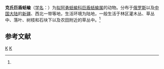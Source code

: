 {{Speciesbox
| taxon = Macrochlamys kasnakowi
| binomial_authority = (Westerlund, 1898)<ref name='id11041'>{{cite web| url =http://www.bioinfo.cn/db05/BjdwSpecies.php?action=view&id=11041| title =克氏巨盾蛞蝓| work =《中国动物物种编目数据库》| publisher =中国科学院微生物研究所| author =中国科学院动物研究所| accessdate =2009-04-28| deadurl =yes| archiveurl =https://web.archive.org/web/20160305031615/http://www.bioinfo.cn/db05/BjdwSpecies.php?action=view&id=11041| archivedate =2016-03-05}}</ref>
}}

'''克氏巨盾蛞蝓'''（[[学名|学名]]：{{lang|la|''Macrochlamys kasnakowi''}}）为[[拟阿勇蛞蝓科|拟阿勇蛞蝓科]][[巨盾蛞蝓属|巨盾蛞蝓属]]的动物。分布于[[俄罗斯|俄罗斯]]以及[[中国大陆|中国大陆]]的[[新疆|新疆]]、西北一带等地，生活环境为陆地，一般生活于林区灌木丛、草丛中、落叶、树枝和石块下以及农田附近的草丛中。<ref name='id11041'/>

== 参考文献 ==
{{reflist}}

{{taxonbar}}
[[Category:_1898年描述的动物|K]]
[[Category:巨盾蛞蝓属|K]]